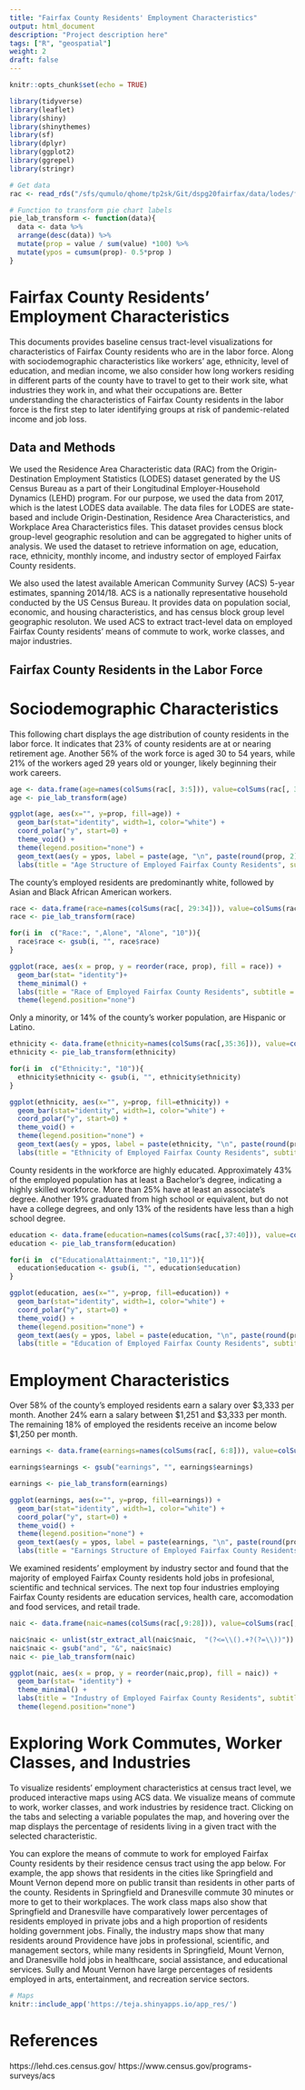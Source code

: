 ```yaml
---
title: "Fairfax County Residents' Employment Characteristics"
output: html_document
description: "Project description here"
tags: ["R", "geospatial"]
weight: 2
draft: false
---
```


```r
knitr::opts_chunk$set(echo = TRUE)
```

```r
library(tidyverse)
library(leaflet)
library(shiny)
library(shinythemes)
library(sf)
library(dplyr)
library(ggplot2)
library(ggrepel)
library(stringr)
```

```r
# Get data
rac <- read_rds("/sfs/qumulo/qhome/tp2sk/Git/dspg20fairfax/data/lodes/fairfax_rac.Rds") # Sean's LODES 2017 residence tract data
```

```r
# Function to transform pie chart labels
pie_lab_transform <- function(data){
  data <- data %>% 
  arrange(desc(data)) %>%
  mutate(prop = value / sum(value) *100) %>%
  mutate(ypos = cumsum(prop)- 0.5*prop )
}
```

# Fairfax County Residents' Employment Characteristics
This documents provides baseline census tract-level visualizations for characteristics of Fairfax County residents who are in the labor force. Along with sociodemographic characteristics like workers' age, ethnicity, level of education, and median income, we also consider how long workers residing in  different parts of the county have to travel to get to their work site, what industries they work in, and what their occupations are. Better understanding the characteristics of Fairfax County residents in the labor force is the first step to later identifying groups at risk of pandemic-related income and job loss.

## Data and Methods
We used the Residence Area Characteristic data (RAC) from the Origin-Destination Employment Statistics (LODES) dataset generated by the US Census Bureau as a part of their Longitudinal Employer-Household Dynamics (LEHD) program. For our purpose, we used the data from 2017, which is the latest LODES data available. The data files for LODES are state-based and include Origin-Destination, Residence Area Characteristics, and Workplace Area Characteristics files. This dataset provides census block group-level geographic resolution and can be aggregated to higher units of analysis. We used the dataset to retrieve information on age, education, race, ethnicity, monthly income, and industry sector of employed Fairfax County residents. 

We also used the latest available American Community Survey (ACS) 5-year estimates, spanning 2014/18. ACS is a nationally representative household conducted by the US Census Bureau. It provides data on population social, economic, and housing characteristics, and has census block group level geographic resoluton. We used ACS to extract tract-level data on employed Fairfax County residents' means of commute to work, worke classes, and major industries.

## Fairfax County Residents in the Labor Force

# Sociodemographic Characteristics
This following chart displays the age distribution of county residents in the labor force. It indicates that 23% of county residents are at or nearing retirement age. Another 56% of the work force is aged 30 to 54 years, while 21% of the workers aged 29 years old or younger, likely beginning their work careers.

```r
age <- data.frame(age=names(colSums(rac[, 3:5])), value=colSums(rac[, 3:5]), row.names=NULL)
age <- pie_lab_transform(age)

ggplot(age, aes(x="", y=prop, fill=age)) +
  geom_bar(stat="identity", width=1, color="white") +
  coord_polar("y", start=0) +
  theme_void() +
  theme(legend.position="none") +
  geom_text(aes(y = ypos, label = paste(age, "\n", paste(round(prop, 2), "%"))), color = "white", size=3) +
  labs(title = "Age Structure of Employed Fairfax County Residents", subtitle = "LODES Residence Characteristics, 2017")
```

The county's employed residents are predominantly white, followed by Asian and Black African American workers.
```r
race <- data.frame(race=names(colSums(rac[, 29:34])), value=colSums(rac[,29:34]), row.names=NULL)
race <- pie_lab_transform(race)

for(i in  c("Race:", ",Alone", "Alone", "10")){
  race$race <- gsub(i, "", race$race)
}

ggplot(race, aes(x = prop, y = reorder(race, prop), fill = race)) +
  geom_bar(stat= "identity")+
  theme_minimal() +
  labs(title = "Race of Employed Fairfax County Residents", subtitle = "LODES Residence Characteristics, 2017", y = "", x = "%")+
  theme(legend.position="none")
```

Only a minority, or 14% of the county's worker population, are Hispanic or Latino.

```r
ethnicity <- data.frame(ethnicity=names(colSums(rac[,35:36])), value=colSums(rac[, 35:36]), row.names=NULL)
ethnicity <- pie_lab_transform(ethnicity)

for(i in  c("Ethnicity:", "10")){
  ethnicity$ethnicity <- gsub(i, "", ethnicity$ethnicity)
}

ggplot(ethnicity, aes(x="", y=prop, fill=ethnicity)) +
  geom_bar(stat="identity", width=1, color="white") +
  coord_polar("y", start=0) +
  theme_void() +
  theme(legend.position="none") +
  geom_text(aes(y = ypos, label = paste(ethnicity, "\n", paste(round(prop, 2), "%"))), color = "white", size=3) +
  labs(title = "Ethnicity of Employed Fairfax County Residents", subtitle = "LODES Residence Characteristics, 2017")
```

County residents in the workforce are highly educated. Approximately 43% of the employed population has at least a Bachelor's degree, indicating a highly skilled workforce. More than 25% have at least an associate's degree. Another 19% graduated from high school or equivalent, but do not have a college degrees, and only 13% of the residents have less than a high school degree.

```r
education <- data.frame(education=names(colSums(rac[,37:40])), value=colSums(rac[, 37:40]), row.names=NULL)
education <- pie_lab_transform(education)

for(i in  c("EducationalAttainment:", "10,11")){
  education$education <- gsub(i, "", education$education)
}

ggplot(education, aes(x="", y=prop, fill=education)) +
  geom_bar(stat="identity", width=1, color="white") +
  coord_polar("y", start=0) +
  theme_void() +
  theme(legend.position="none") +
  geom_text(aes(y = ypos, label = paste(education, "\n", paste(round(prop, 2), "%"))), color = "white", size=3) +
  labs(title = "Education of Employed Fairfax County Residents", subtitle = "LODES Residence Characteristics, 2017")
```

# Employment Characteristics
Over 58% of the county's employed residents earn a salary over \$3,333 per month. Another 24% earn a salary between \$1,251 and \$3,333 per month. The remaining 18% of employed the residents receive an income below \$1,250 per month.

```r
earnings <- data.frame(earnings=names(colSums(rac[, 6:8])), value=colSums(rac[, 6:8]), row.names=NULL)

earnings$earnings <- gsub("earnings", "", earnings$earnings)

earnings <- pie_lab_transform(earnings)

ggplot(earnings, aes(x="", y=prop, fill=earnings)) +
  geom_bar(stat="identity", width=1, color="white") +
  coord_polar("y", start=0) +
  theme_void() +
  theme(legend.position="none") +
  geom_text(aes(y = ypos, label = paste(earnings, "\n", paste(round(prop, 2), "%"))), color = "white", size=3) +
  labs(title = "Earnings Structure of Employed Fairfax County Residents", subtitle = "LODES Residence Characteristics, 2017")
```

We examined residents' employment by industry sector and found that the majority of employed Fairfax County residents hold jobs in profesional, scientific and technical services. The next top four industries employing Fairfax County residents are education services, health care, accomodation and food services, and retail trade.

```r
naic <- data.frame(naic=names(colSums(rac[,9:28])), value=colSums(rac[, 9:28]), row.names=NULL)

naic$naic <- unlist(str_extract_all(naic$naic,  "(?<=\\().+?(?=\\))"))
naic$naic <- gsub("and", "&", naic$naic)
naic <- pie_lab_transform(naic)

ggplot(naic, aes(x = prop, y = reorder(naic,prop), fill = naic)) +
  geom_bar(stat= "identity") +
  theme_minimal() +
  labs(title = "Industry of Employed Fairfax County Residents", subtitle = "LODES Residence Characteristics, 2017", y = "", x = "%")+
  theme(legend.position="none")
```

# Exploring Work Commutes, Worker Classes, and Industries
To visualize residents' employment characteristics at census tract level, we produced interactive maps using ACS data. We visualize means of commute to work, worker classes, and work industries by residence tract. Clicking on the tabs and selecting a variable populates the map, and hovering over the map displays the percentage of residents living in a given tract with the selected characteristic.

You can explore the means of commute to work for employed Fairfax County residents by their residence census tract using the app below. For example, the app shows that residents in the cities like Springfield and Mount Vernon depend more on public transit than residents in other parts of the county. Residents in Springfield and Dranesville commute 30 minutes or more to get to their workplaces. The work class maps also show that Springfield and Dranesville have comparatively lower percentages of residents employed in private jobs and a high proportion of residents holding government jobs. Finally, the industry maps show that many residents around Providence have jobs in professional, scientific, and management sectors, while many residents in Springfield, Mount Vernon, and Dranesville hold jobs in healthcare, social assistance, and educational services. Sully and Mount Vernon have large percentages of residents employed in arts, entertainment, and recreation service sectors.

```r
# Maps
knitr::include_app('https://teja.shinyapps.io/app_res/')
```

# References
https://lehd.ces.census.gov/
https://www.census.gov/programs-surveys/acs